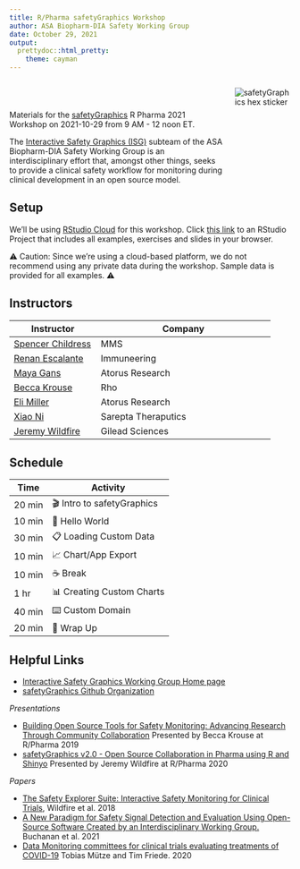 ```yaml
---
title: R/Pharma safetyGraphics Workshop
author: ASA Biopharm-DIA Safety Working Group
date: October 29, 2021
output:
  prettydoc::html_pretty:
    theme: cayman
---
```



<div class="description-container">
  <div class="description-left">
  Materials for the <a href="https://safetygraphics.github.io/">safetyGraphics</a> R Pharma 2021 Workshop on 2021-10-29 from 9 AM - 12 noon ET.
  
  The [Interactive Safety Graphics (ISG)](https://safetygraphics.github.io/) subteam of the ASA Biopharm-DIA Safety Working Group is an interdisciplinary effort that, amongst other things, seeks to provide a clinical safety workflow for monitoring during clinical development in an open source model.
  </div>
  <img class="description-right" src="safetyGraphicsHex.png" alt="safetyGraphics hex sticker"/>
</div>

## Setup

We'll be using [RStudio Cloud](https://rstudio.cloud/) for this workshop. Click [this link](https://rstudio.cloud/spaces/179933/project/3011333) to an RStudio Project that includes all examples, exercises and slides in your browser. 

⚠️ Caution: Since we're using a cloud-based platform, we do not recommend using any private data during the workshop. Sample data is provided for all examples. ⚠️

## Instructors

| Instructor | Company |
| --- | ------ |
| [Spencer Childress](https://www.linkedin.com/in/spencer-childress-7a444b16/) | MMS |
| [Renan Escalante](https://www.linkedin.com/in/renanescalante/) | Immuneering |
| [Maya Gans](https://www.linkedin.com/in/mayagans/) | Atorus Research |
| [Becca Krouse](https://www.linkedin.com/in/rebecca-krouse-b6ba8820/) | Rho |
| [Eli Miller](https://www.linkedin.com/in/eli-miller-90532a87/) | Atorus Research |
| [Xiao Ni](https://www.linkedin.com/in/xiao-ni-547141b/) | Sarepta Theraputics |
| [Jeremy Wildfire](https://www.linkedin.com/in/jeremy-wildfire/) | Gilead Sciences |


## Schedule 

| Time | Activity |
| ---- | -------- |
| 20 min | 🎬 Intro to safetyGraphics |
| 10 min | 📓 Hello World |
| 30 min | 📋 Loading Custom Data |
| 10 min | 📈 Chart/App Export |
| 10 min | ☕ Break |
| 1 hr | 📊 Creating Custom Charts |
| 40 min | ⌨️ Custom Domain |
| 20 min | 🎀 Wrap Up | 


## Helpful Links

- [Interactive Safety Graphics Working Group Home page](https://safetygraphics.github.io/)
- [safetyGraphics Github Organization](https://github.com/SafetyGraphics/)

*Presentations*

- [Building Open Source Tools for Safety Monitoring: Advancing Research Through Community Collaboration](https://rinpharma.com/publication/rinpharma_105/) Presented by Becca Krouse at R/Pharma 2019 
- [safetyGraphics v2.0 - Open Source Collaboration in Pharma using R and Shinyo](https://www.youtube.com/watch?v=2Ykw1jwSw5M) Presented by Jeremy Wildfire at R/Pharma 2020 

*Papers*

- [The Safety Explorer Suite: Interactive Safety Monitoring for Clinical Trials](https://journals.sagepub.com/doi/abs/10.1177/2168479018754846), Wildfire et al. 2018
- [A New Paradigm for Safety Signal Detection and Evaluation Using Open-Source Software Created by an Interdisciplinary Working Group.](https://link.springer.com/content/pdf/10.1007/s43441-021-00319-3.pdf) Buchanan et al. 2021
- [Data Monitoring committees for clinical trials evaluating treatments of COVID-19](https://www.contemporaryclinicaltrials.com/article/S1551-7144(20)30232-9/fulltext) Tobias Mütze and Tim Friede. 2020 



<style>
  .description-container {
    display: grid;
    grid-template-columns: 3fr 0.5fr;
    width: 100%;
    grid-gap: 20px;
  }
  
  .description-left {
    padding-top: 40px;
  }
  
  .page-header {
    text-align: center;
    background-color: #EC5D57;
    background-image: none;
    padding: 1.5rem 2rem;
  }
  
  .main-content h1,
  .main-content h2,
  .main-content h3,
  .main-content h4 {
    color: #EC5D57;
  }
  
  .main-content table th {
    font-weight: 700;
    background-color: #EC5D57;
   }
   
  .main-content h2 {
    text-transform: uppercase;
    font-size: 2em;
    padding-top: 20px;
  }
</style>
